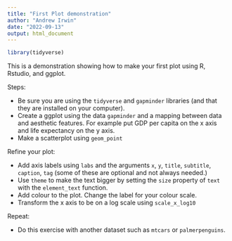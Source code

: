 ```yaml
---
title: "First Plot demonstration"
author: "Andrew Irwin"
date: "2022-09-13"
output: html_document
---
```


```r
library(tidyverse)
```

This is a demonstration showing how to make your first plot using R, Rstudio, and ggplot.

Steps:

* Be sure you are using the `tidyverse` and `gapminder` libraries (and that they are installed on your computer).
* Create a ggplot using the data `gapminder` and a mapping between data and aesthetic features. For example put GDP per capita on the x axis and life expectancy on the y axis.
* Make a scatterplot using `geom_point`

Refine your plot:

* Add axis labels using `labs` and the arguments `x`, `y`, `title`, `subtitle`, `caption`, `tag` (some of these are optional and not always needed.)
* Use `theme` to make the text bigger by setting the `size` property of `text` with the `element_text` function.
* Add colour to the plot. Change the label for your colour scale.
* Transform the x axis to be on a log scale using `scale_x_log10`

Repeat:

* Do this exercise with another dataset such as `mtcars` or `palmerpenguins`.
